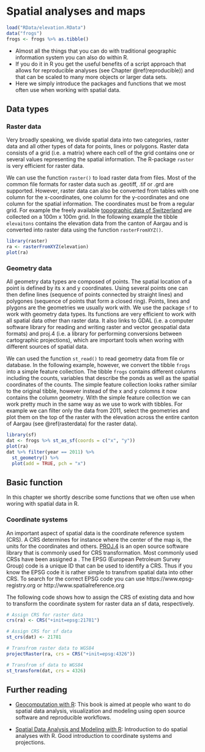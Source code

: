 # Spatial analyses and maps {#rgis}

```r
load("RData/elevation.RData")
data("frogs")
frogs <- frogs %>% as.tibble()
```

- Almost all the things that you can do with traditional geographic information system you can also do within R.
- If you do it in R you get the useful benefits of a script approach that allows for reproducible analyses (see Chapter \@ref(reproducible)) and that can be scaled to many more objects or larger data sets.
- Here we simply introduce the packages and functions that we most often use when working with spatial data.

## Data types
### Raster data {#rasterdata}
Very broadly speaking, we divide spatial data into two categories, raster data and all other types of data for points, lines or polygons. Raster data consists of a grid (i.e. a matrix) where each cell of the grid contains one or several values representing the spatial information. The R-package `raster` is very efficient for raster data. 

We can use the function `raster()` to load raster data from files. Most of the common file formats for raster data such as .geotiff, .tif or .grd are supported. However, raster data can also be converted from tables with one column for the x-coordinates, one column for the y-coordinates and one column for the spatial information. The coordinates must be from a regular grid. For example the freely available [topographic data of Switzerland](https://www.bfs.admin.ch/bfs/de/home/dienstleistungen/geostat/geodaten-bundesstatistik/topografie.html) are collected on a 100m x 100m grid. In the following example the tibble `elevaitons` contains the elevation data from the canton of Aargau and is converted into raster data using the function `rasterFromXYZ()`.

```r
library(raster)
ra <- rasterFromXYZ(elevation)
plot(ra)
```

### Geometry data
All geometry data types are composed of points. The spatial location of a point is defined by its x and y coordinates. Using several points one can then define lines (sequence of points connected by straight lines) and polygones (sequence of points that form a closed ring). Points, lines and plygons are the geometries we usually work with. We use the package `sf` to work with geometry data types. Its functions are very efficient to work with all spatial data other than raster data. It also links to GDAL (i.e. a computer software library for reading and writing raster and vector geospatial data formats) and proj.4 (i.e. a library for performing conversions between cartographic projections), which are important tools when woring with different sources of spatial data.

We can used the function `st_read()` to read geometry data from file or database. In the following example, however, we convert the tibble `frogs` into a simple feature collection. The tibble `frogs` contains different columns including the counts, variables that describe the ponds as well as the spatial coordinates of the counts. The simple feature collection looks rather similar to the original tibble, however instead of the x and y colomns it now contains the column geometry. With the simple feature collection we can work pretty much in the same way as we use to work with tibbles. For example we can filter only the data from 2011, select the geometries and plot them on the top of the raster with the elevation across the entire canton of Aargau (see \@ref(rasterdata) for the raster data).

```r
library(sf)
dat <- frogs %>% st_as_sf(coords = c("x", "y"))
plot(ra)
dat %>% filter(year == 2011) %>% 
  st_geometry() %>% 
  plot(add = TRUE, pch = "x")
```

## Basic function
In this chapter we shortly describe some functions that we often use when woring with spatial data in R.

### Coordinate systems
An important aspect of spatial data is the coordinate reference system (CRS). A CRS determines for instance where the center of the map is, the units for the coordinates and others. [PROJ.4](https://proj4.org/#) is an open source software library that is commonly used for CRS transformation. Most commonly used CRSs have been assigned a . The EPSG (European Petroleum Survey Group) code is a unique ID that can be used to identify a CRS. Thus if you know the EPSG code it is rather simple to transfrom spatial data into other CRS. To search for the correct EPSG code you can use https://www.epsg-registry.org or http://www.spatialreference.org

The following code shows how to assign the CRS of existing data and how to transform the coordinate system for raster data an sf data, respectively.

```r
# Assign CRS for raster data
crs(ra) <- CRS("+init=epsg:21781")

# Assign CRS for sf data
st_crs(dat) <- 21781

# Transfrom raster data to WGS84
projectRaster(ra, crs = CRS("+init=epsg:4326"))

# Transfrom sf data to WGS84
st_transform(dat, crs = 4326)
```


## Further reading
- [Geocomputation with R](https://geocompr.robinlovelace.net): This book is aimed at people who want to do spatial data analysis, visualization and modeling using open source software and reproducible workflows. 

- [Spatial Data Analysis and Modeling with R](http://rspatial.org/index.html): Introduction to do spatial analyses with R. Good introduction to coordinate systems and projections.


